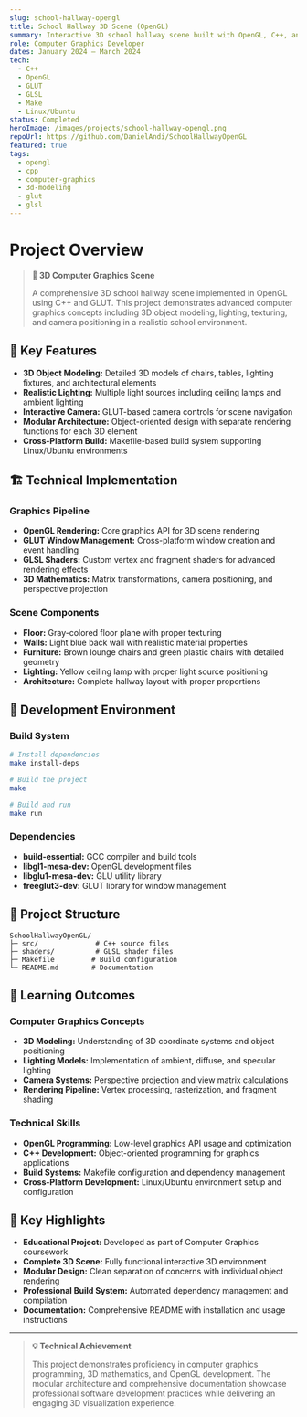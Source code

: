 ```yaml
---
slug: school-hallway-opengl
title: School Hallway 3D Scene (OpenGL)
summary: Interactive 3D school hallway scene built with OpenGL, C++, and GLUT for Computer Graphics coursework, featuring realistic lighting, textures, and 3D object modeling.
role: Computer Graphics Developer
dates: January 2024 – March 2024
tech:
  - C++
  - OpenGL
  - GLUT
  - GLSL
  - Make
  - Linux/Ubuntu
status: Completed
heroImage: /images/projects/school-hallway-opengl.png
repoUrl: https://github.com/DanielAndi/SchoolHallwayOpenGL
featured: true
tags:
  - opengl
  - cpp
  - computer-graphics
  - 3d-modeling
  - glut
  - glsl
---
```


# Project Overview

> **🎨 3D Computer Graphics Scene**
> 
> A comprehensive 3D school hallway scene implemented in OpenGL using C++ and GLUT. This project demonstrates advanced computer graphics concepts including 3D object modeling, lighting, texturing, and camera positioning in a realistic school environment.

## 🎯 Key Features

- **3D Object Modeling:** Detailed 3D models of chairs, tables, lighting fixtures, and architectural elements
- **Realistic Lighting:** Multiple light sources including ceiling lamps and ambient lighting
- **Interactive Camera:** GLUT-based camera controls for scene navigation
- **Modular Architecture:** Object-oriented design with separate rendering functions for each 3D element
- **Cross-Platform Build:** Makefile-based build system supporting Linux/Ubuntu environments

## 🏗️ Technical Implementation

### Graphics Pipeline
- **OpenGL Rendering:** Core graphics API for 3D scene rendering
- **GLUT Window Management:** Cross-platform window creation and event handling
- **GLSL Shaders:** Custom vertex and fragment shaders for advanced rendering effects
- **3D Mathematics:** Matrix transformations, camera positioning, and perspective projection

### Scene Components
- **Floor:** Gray-colored floor plane with proper texturing
- **Walls:** Light blue back wall with realistic material properties
- **Furniture:** Brown lounge chairs and green plastic chairs with detailed geometry
- **Lighting:** Yellow ceiling lamp with proper light source positioning
- **Architecture:** Complete hallway layout with proper proportions

## 🔧 Development Environment

### Build System
```bash
# Install dependencies
make install-deps

# Build the project
make

# Build and run
make run
```

### Dependencies
- **build-essential:** GCC compiler and build tools
- **libgl1-mesa-dev:** OpenGL development files
- **libglu1-mesa-dev:** GLU utility library
- **freeglut3-dev:** GLUT library for window management

## 📁 Project Structure

```
SchoolHallwayOpenGL/
├─ src/              # C++ source files
├─ shaders/          # GLSL shader files
├─ Makefile         # Build configuration
└─ README.md        # Documentation
```

## 🎯 Learning Outcomes

### Computer Graphics Concepts
- **3D Modeling:** Understanding of 3D coordinate systems and object positioning
- **Lighting Models:** Implementation of ambient, diffuse, and specular lighting
- **Camera Systems:** Perspective projection and view matrix calculations
- **Rendering Pipeline:** Vertex processing, rasterization, and fragment shading

### Technical Skills
- **OpenGL Programming:** Low-level graphics API usage and optimization
- **C++ Development:** Object-oriented programming for graphics applications
- **Build Systems:** Makefile configuration and dependency management
- **Cross-Platform Development:** Linux/Ubuntu environment setup and configuration

## 🌟 Key Highlights

- **Educational Project:** Developed as part of Computer Graphics coursework
- **Complete 3D Scene:** Fully functional interactive 3D environment
- **Modular Design:** Clean separation of concerns with individual object rendering
- **Professional Build System:** Automated dependency management and compilation
- **Documentation:** Comprehensive README with installation and usage instructions

---

> **💡 Technical Achievement**
> 
> This project demonstrates proficiency in computer graphics programming, 3D mathematics, and OpenGL development. The modular architecture and comprehensive documentation showcase professional software development practices while delivering an engaging 3D visualization experience.
